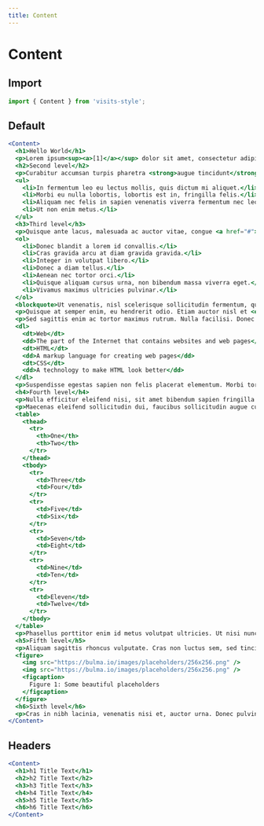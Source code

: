 ```yaml
---
title: Content
---
```


# Content

## Import

```javascript
import { Content } from 'visits-style';
```


## Default

```jsx live
<Content>
  <h1>Hello World</h1>
  <p>Lorem ipsum<sup><a>[1]</a></sup> dolor sit amet, consectetur adipiscing elit. Nulla accumsan, metus ultrices eleifend gravida, nulla nunc varius lectus, nec rutrum justo nibh eu lectus. Ut vulputate semper dui. Fusce erat odio, sollicitudin vel erat vel, interdum mattis neque. Sub<sub>script</sub> works as well!</p>
  <h2>Second level</h2>
  <p>Curabitur accumsan turpis pharetra <strong>augue tincidunt</strong> blandit. Quisque condimentum maximus mi, sit amet commodo arcu rutrum id. Proin pretium urna vel cursus venenatis. Suspendisse potenti. Etiam mattis sem rhoncus lacus dapibus facilisis. Donec at dignissim dui. Ut et neque nisl.</p>
  <ul>
    <li>In fermentum leo eu lectus mollis, quis dictum mi aliquet.</li>
    <li>Morbi eu nulla lobortis, lobortis est in, fringilla felis.</li>
    <li>Aliquam nec felis in sapien venenatis viverra fermentum nec lectus.</li>
    <li>Ut non enim metus.</li>
  </ul>
  <h3>Third level</h3>
  <p>Quisque ante lacus, malesuada ac auctor vitae, congue <a href="#">non ante</a>. Phasellus lacus ex, semper ac tortor nec, fringilla condimentum orci. Fusce eu rutrum tellus.</p>
  <ol>
    <li>Donec blandit a lorem id convallis.</li>
    <li>Cras gravida arcu at diam gravida gravida.</li>
    <li>Integer in volutpat libero.</li>
    <li>Donec a diam tellus.</li>
    <li>Aenean nec tortor orci.</li>
    <li>Quisque aliquam cursus urna, non bibendum massa viverra eget.</li>
    <li>Vivamus maximus ultricies pulvinar.</li>
  </ol>
  <blockquote>Ut venenatis, nisl scelerisque sollicitudin fermentum, quam libero hendrerit ipsum, ut blandit est tellus sit amet turpis.</blockquote>
  <p>Quisque at semper enim, eu hendrerit odio. Etiam auctor nisl et <em>justo sodales</em> elementum. Maecenas ultrices lacus quis neque consectetur, et lobortis nisi molestie.</p>
  <p>Sed sagittis enim ac tortor maximus rutrum. Nulla facilisi. Donec mattis vulputate risus in luctus. Maecenas vestibulum interdum commodo.</p>
  <dl>
    <dt>Web</dt>
    <dd>The part of the Internet that contains websites and web pages</dd>
    <dt>HTML</dt>
    <dd>A markup language for creating web pages</dd>
    <dt>CSS</dt>
    <dd>A technology to make HTML look better</dd>
  </dl>
  <p>Suspendisse egestas sapien non felis placerat elementum. Morbi tortor nisl, suscipit sed mi sit amet, mollis malesuada nulla. Nulla facilisi. Nullam ac erat ante.</p>
  <h4>Fourth level</h4>
  <p>Nulla efficitur eleifend nisi, sit amet bibendum sapien fringilla ac. Mauris euismod metus a tellus laoreet, at elementum ex efficitur.</p>
  <p>Maecenas eleifend sollicitudin dui, faucibus sollicitudin augue cursus non. Ut finibus eleifend arcu ut vehicula. Mauris eu est maximus est porta condimentum in eu justo. Nulla id iaculis sapien.</p>
  <table>
    <thead>
      <tr>
        <th>One</th>
        <th>Two</th>
      </tr>
    </thead>
    <tbody>
      <tr>
        <td>Three</td>
        <td>Four</td>
      </tr>
      <tr>
        <td>Five</td>
        <td>Six</td>
      </tr>
      <tr>
        <td>Seven</td>
        <td>Eight</td>
      </tr>
      <tr>
        <td>Nine</td>
        <td>Ten</td>
      </tr>
      <tr>
        <td>Eleven</td>
        <td>Twelve</td>
      </tr>
    </tbody>
  </table>
  <p>Phasellus porttitor enim id metus volutpat ultricies. Ut nisi nunc, blandit sed dapibus at, vestibulum in felis. Etiam iaculis lorem ac nibh bibendum rhoncus. Nam interdum efficitur ligula sit amet ullamcorper. Etiam tristique, leo vitae porta faucibus, mi lacus laoreet metus, at cursus leo est vel tellus. Sed ac posuere est. Nunc ultricies nunc neque, vitae ultricies ex sodales quis. Aliquam eu nibh in libero accumsan pulvinar. Nullam nec nisl placerat, pretium metus vel, euismod ipsum. Proin tempor cursus nisl vel condimentum. Nam pharetra varius metus non pellentesque.</p>
  <h5>Fifth level</h5>
  <p>Aliquam sagittis rhoncus vulputate. Cras non luctus sem, sed tincidunt ligula. Vestibulum at nunc elit. Praesent aliquet ligula mi, in luctus elit volutpat porta. Phasellus molestie diam vel nisi sodales, a eleifend augue laoreet. Sed nec eleifend justo. Nam et sollicitudin odio.</p>
  <figure>
    <img src="https://bulma.io/images/placeholders/256x256.png" />
    <img src="https://bulma.io/images/placeholders/256x256.png" />
    <figcaption>
      Figure 1: Some beautiful placeholders
    </figcaption>
  </figure>
  <h6>Sixth level</h6>
  <p>Cras in nibh lacinia, venenatis nisi et, auctor urna. Donec pulvinar lacus sed diam dignissim, ut eleifend eros accumsan. Phasellus non tortor eros. Ut sed rutrum lacus. Etiam purus nunc, scelerisque quis enim vitae, malesuada ultrices turpis. Nunc vitae maximus purus, nec consectetur dui. Suspendisse euismod, elit vel rutrum commodo, ipsum tortor maximus dui, sed varius sapien odio vitae est. Etiam at cursus metus.</p>
</Content>
```

## Headers

```jsx live
<Content>
  <h1>h1 Title Text</h1>
  <h2>h2 Title Text</h2>
  <h3>h3 Title Text</h3>
  <h4>h4 Title Text</h4>
  <h5>h5 Title Text</h5>
  <h6>h6 Title Text</h6>
</Content>
```
